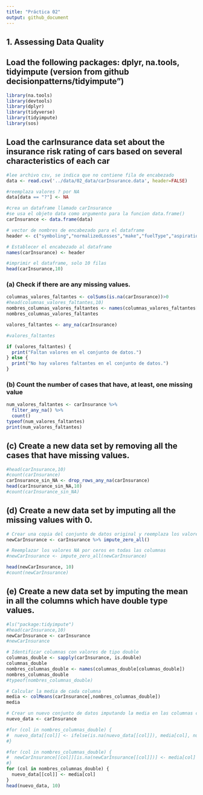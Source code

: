 ```yaml
---
title: "Práctica 02"
output: github_document
---
```

## 1. Assessing Data Quality
## Load the following packages: dplyr, na.tools, tidyimpute (version from github decisionpatterns/tidyimpute”)
```r
library(na.tools)
library(devtools)
library(dplyr)
library(tidyverse)
library(tidyimpute)
library(sos)
```

## Load the carInsurance data set about the insurance risk rating of cars based on several characteristics of each car
```r
#lee archivo csv, se indica que no contiene fila de encabezado
data <- read.csv('../data/02_data/carInsurance.data', header=FALSE)

#reemplaza valores ? por NA
data[data == "?"] <- NA

#crea un dataframe llamado carInsurance
#se usa el objeto data como argumento para la funcion data.frame()
carInsurance <- data.frame(data)

# vector de nombres de encabezado para el dataframe
header <- c("symboling","normalizedLosses","make","fuelType","aspiration","nDoors","bodyStyle","driveWheels","engineLocation","wheelBase","length","width","height","curbWeight","engineType","nCylinders","engineSize","fuelSystem","bore","stroke","compression-ratio","horsepower","peakRpm","cityMpg","highwayMpg","price")

# Establecer el encabezado al dataframe
names(carInsurance) <- header

#imprimir el dataframe, solo 10 filas
head(carInsurance,10)
```
### (a) Check if there are any missing values.


```r
columnas_valores_faltantes <- colSums(is.na(carInsurance))>0
#head(columnas_valores_faltantes,10)
nombres_columnas_valores_faltantes <- names(columnas_valores_faltantes[columnas_valores_faltantes])
nombres_columnas_valores_faltantes

valores_faltantes <- any_na(carInsurance)

#valores_faltantes

if (valores_faltantes) {
  print("Faltan valores en el conjunto de datos.")
} else {
  print("No hay valores faltantes en el conjunto de datos.")
}
```
### (b) Count the number of cases that have, at least, one missing value
```r
num_valores_faltantes <- carInsurance %>%
  filter_any_na() %>%
  count()
typeof(num_valores_faltantes)
print(num_valores_faltantes)

```
## (c) Create a new data set by removing all the cases that have missing values.
```r
#head(carInsurance,10)
#count(carInsurance)
carInsurance_sin_NA <- drop_rows_any_na(carInsurance)
head(carInsurance_sin_NA,10)
#count(carInsurance_sin_NA)
```
## (d) Create a new data set by imputing all the missing values with 0.
```r

# Crear una copia del conjunto de datos original y reemplaza los valores NA por ceros, se aplica a todo el conjunto de datos
newCarInsurance <- carInsurance %>% impute_zero_all()

# Reemplazar los valores NA por ceros en todas las columnas
#newCarInsurance <- impute_zero_all(newCarInsurance)

head(newCarInsurance, 10)
#count(newCarInsurance)


```
## (e) Create a new data set by imputing the mean in all the columns which have double type values.

```r

#ls("package:tidyimpute")
#head(carInsurance,10)
newCarInsurance <- carInsurance 
#newCarInsurance

# Identificar columnas con valores de tipo double
columnas_double <- sapply(carInsurance, is.double)
columnas_double
nombres_columnas_double <- names(columnas_double[columnas_double])
nombres_columnas_double
#typeof(nombres_columnas_double)

# Calcular la media de cada columna
media <- colMeans(carInsurance[,nombres_columnas_double])
media

# Crear un nuevo conjunto de datos imputando la media en las columnas correspondientes
nuevo_data <- carInsurance

#for (col in nombres_columnas_double) {
#  nuevo_data[[col]] <- ifelse(is.na(nuevo_data[[col]]), media[col], nuevo_data[[col]])
#}

#for (col in nombres_columnas_double) {
#  newCarInsurance[[col]][is.na(newCarInsurance[[col]])] <- media[col]
#}
for (col in nombres_columnas_double) {
  nuevo_data[[col]] <- media[col]
}
head(nuevo_data, 10)


```

